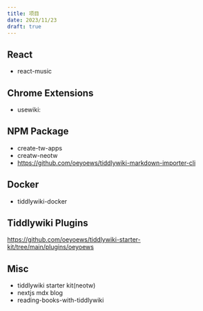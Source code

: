 ```yaml
---
title: 项目
date: 2023/11/23
draft: true
---
```


## React

- react-music

## Chrome Extensions

- usewiki:

## NPM Package

- create-tw-apps
- creatw-neotw
- https://github.com/oeyoews/tiddlywiki-markdown-importer-cli

## Docker

- tiddlywiki-docker

## Tiddlywiki Plugins

https://github.com/oeyoews/tiddlywiki-starter-kit/tree/main/plugins/oeyoews

## Misc

- tiddlywiki starter kit(neotw)
- nextjs mdx blog
- reading-books-with-tiddlywiki
